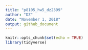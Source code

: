 ```yaml
---
title: "p8105_hw5_dz2399"
author: "DZ"
date: "November 1, 2018"
output: github_document
---
```


```r
knitr::opts_chunk$set(echo = TRUE)
library(tidyverse)
```

